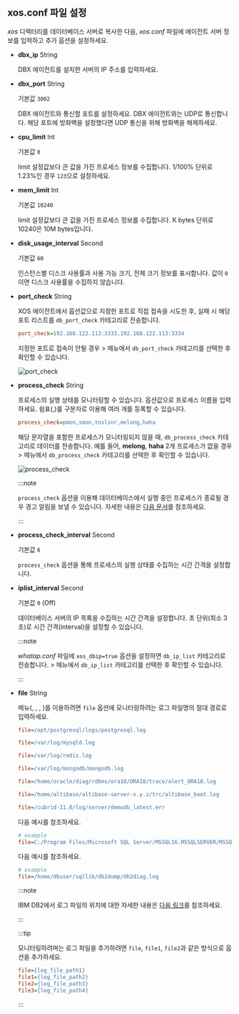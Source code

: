 ## xos.conf 파일 설정

*xos* 디렉터리를 데이터베이스 서버로 복사한 다음, *xos.conf* 파일에 에이전트 서버 정보를 입력하고 추가 옵션을 설정하세요.

- **dbx_ip** <span class='type'>String</span>

  DBX 에이전트를 설치한 서버의 IP 주소를 입력하세요.
    
- **dbx_port** <span class='type'>String</span>

  기본값 `3002`

  DBX 에이전트와 통신할 포트를 설정하세요. DBX 에이전트와는 UDP로 통신합니다. 해당 포트에 방화벽을 설정했다면 UDP 통신을 위해 방화벽을 해제하세요.
    
- **cpu_limit** <span class='type'>Int</span>

  기본값 `0`

  limit 설정값보다 큰 값을 가진 프로세스 정보를 수집합니다. 1/100% 단위로 1.23%인 경우 `123`으로 설정하세요.
    
- **mem_limit** <span class='type'>Int</span>

  기본값 `10240`

  limit 설정값보다 큰 값을 가진 프로세스 정보를 수집합니다. K bytes 단위로 10240은 10M bytes입니다.

- **disk_usage_interval** <span class='type'>Second</span>

  기본값 `60`

  인스턴스별 디스크 사용률과 사용 가능 크기, 전체 크기 정보를 표시합니다. 값이 `0`이면 디스크 사용률을 수집하지 않습니다.

- **port_check** <span class='type'>String</span>

  XOS 에이전트에서 옵션값으로 지정한 포트로 직접 접속을 시도한 후, 실패 시 해당 포트 리스트를 `db_port_check` 카테고리로 전송합니다.

  ```ini title="xos.conf"
  port_check=192.168.122.113:3333,192.168.122.113:3334
  ```

  지정한 포트로 접속이 안될 경우 <Cmdname sid="side_analysis" className="uitext" /> &gt; <Cmdname sid="side_metricsSearch" className="uitext" /> 메뉴에서 `db_port_check` 카테고리를 선택한 후  확인할 수 있습니다.

  ![port_check](/img/db-xos-conf-port-check-metrics.png)

- **process_check** <span class='type'>String</span>

  프로세스의 실행 상태를 모니터링할 수 있습니다. 옵션값으로 프로세스 이름을 입력하세요. 쉼표(,)를 구분자로 이용해 여러 개를 등록할 수 있습니다.

  ```ini title='xos.conf'
  process_check=pmon,smon,tnslsnr,melong,haha
  ```

  해당 문자열을 포함한 프로세스가 모니터링되지 않을 때, `db_process_check` 카테고리로 데이터를 전송합니다. 예를 들어, **melong**, **haha** 2개 프로세스가 없을 경우 <Cmdname sid="side_analysis" className="uitext" /> &gt; <Cmdname sid="side_metricsSearch" className="uitext" /> 메뉴에서 `db_process_check` 카테고리를 선택한 후 확인할 수 있습니다.

  ![process_check](/img/db-xos-conf-process-check-metrics.png)

  :::note

  `process_check` 옵션을 이용해 데이터베이스에서 실행 중인 프로세스가 종료될 경우 경고 알림을 보낼 수 있습니다. 자세한 내용은 [다음 문서](../best-practice-guides/set-db-metric-warning-notice)를 참조하세요.

  :::

- **process_check_interval** <span class='type'>Second</span>

  기본값 `6`

  `process_check` 옵션을 통해 프로세스의 실행 상태를 수집하는 시간 간격을 설정합니다.

- **iplist_interval** <span class='type'>Second</span>

  기본값 `0` (Off)

  데이터베이스 서버의 IP 목록을 수집하는 시간 간격을 설정합니다. 초 단위(최소 3초)로 시간 간격(interval)을 설정할 수 있습니다.

  :::note

  *whatap.conf* 파일에 `xos_dbip=true` 옵션을 설정하면 `db_ip_list` 카테고리로 전송합니다. <Cmdname sid="side_analysis" className="uitext" /> &gt; <Cmdname sid="side_metricsSearch" className="uitext" /> 메뉴에서 `db_ip_list` 카테고리를 선택한 후 확인할 수 있습니다.

  :::

<InDoc product="postgresql,mysql,redis,mongodb,oracle,altibase,cubrid,mssql,db2">

- **file** <span class='type'>String</span>

  <Cmdname sid="side_log" className="uitext" /> 메뉴(<Cmdname sid="side_logTail" className="uitext" />, <Cmdname sid="side_logExplorer" className="uitext" />, <Cmdname sid="side_logSearch" className="uitext" />, <Cmdname sid="side_logSetting" className="uitext" />)를 이용하려면 `file` 옵션에 모니터링하려는 로그 파일명의 절대 경로로 입력하세요.

  <InDoc product='postgresql'>

  ```ini title='xos.conf'
  file=/opt/postgresql/logs/postgresql.log
  ```

  </InDoc>
  <InDoc product='mysql'>

  ```ini title='xos.conf'
  file=/var/log/mysqld.log
  ```

  </InDoc>
  <InDoc product='redis'>

  ```ini title='xos.conf'
  file=/var/log/redis.log
  ```

  </InDoc>
  <InDoc product='mongodb'>

  ```ini title='xos.conf'
  file=/var/log/mongodb/mongodb.log
  ```

  </InDoc>

  <InDoc product='oracle'>

  ```ini title='xos.conf'
  file=/home/oracle/diag/rdbms/ora18/ORA18/trace/alert_ORA18.log
  ```

  </InDoc>

  <InDoc product='altibase'>

  ```ini title='xos.conf'
  file=/home/altibase/altibase-server-x.y.z/trc/altibase_boot.log
  ```

  </InDoc>

  <InDoc product="cubrid">

  ```ini title='xos.conf'
  file=/cubrid-11.0/log/server/demodb_latest.err
  ```

  </InDoc>

  <InDoc product='mssql'>

  다음 예시를 참조하세요.

  ```ini title='xos.conf'
  # example
  file=C:/Program Files/Microsoft SQL Server/MSSQL16.MSSQLSERVER/MSSQL/Log/ERRORLOG
  ```

  </InDoc>

  <InDoc product='db2'>

  다음 예시를 참조하세요.

  ```ini title='xos.conf'
  # example
  file=/home/dbuser/sqllib/db2dump/db2diag.log
  ```

  :::note

  IBM DB2에서 로그 파일의 위치에 대한 자세한 내용은 [다음 링크](https://www.ibm.com/docs/db2/11.1?topic=parameters-logpath-location-log-files)를 참조하세요.

  :::

  </InDoc>

  :::tip

  모니터링하려며는 로그 파일을 추가하려면 `file`, `file1`, `file2`과 같은 방식으로 옵션을 추가하세요.

  ```ini title="xos.conf"
  file={log_file_path1}
  file1={log_file_path2}
  file2={log_file_path3}
  file3={log_file_path4}
  ```

  :::

</InDoc>